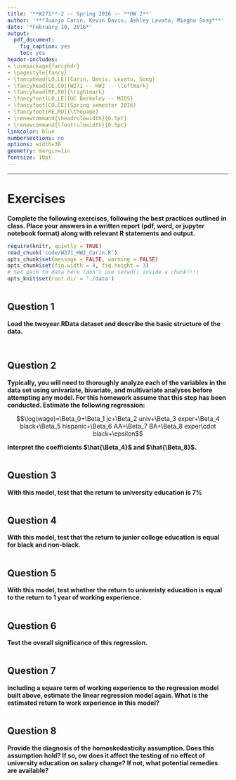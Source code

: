 ```yaml
---
title: '**W271**-2 -- Spring 2016 -- **HW 2**'
author: '***Juanjo Carin, Kevin Davis, Ashley Levato, Minghu Song***'
date: '*February 10, 2016*'
output:
  pdf_document:
    fig_caption: yes
    toc: yes
header-includes:
- \usepackage{fancyhdr}
- \pagestyle{fancy}
- \fancyhead[LO,LE]{Carin, Davis, Levato, Song}
- \fancyhead[CE,CO]{W271 -- HW2 -- \leftmark}
- \fancyhead[RE,RO]{\rightmark}
- \fancyfoot[LO,LE]{UC Berkeley -- MIDS}
- \fancyfoot[CO,CE]{Spring semester 2016}
- \fancyfoot[RE,RO]{\thepage}
- \renewcommand{\headrulewidth}{0.5pt}
- \renewcommand{\footrulewidth}{0.5pt}
linkcolor: blue
numbersections: no
options: width=30
geometry: margin=1in
fontsize: 10pt
---
```


**********


# Exercises

**Complete the following exercises, following the best practices outlined in class. Place your answers in a written report (pdf, word, or jupyter notebook format) along with relevant R statements and output.**

```r
require(knitr, quietly = TRUE)
read_chunk('code/W271_HW2_Carin.R')
opts_chunk$set(message = FALSE, warning = FALSE)
opts_chunk$set(fig.width = 4, fig.height = 3)
# Set path to data here (don't use setwd() inside a chunk!!!)
opts_knit$set(root.dir = './data')
```

```r
```



## Question 1

**Load the twoyear.RData dataset and describe the basic structure of the data.**


```r
```

```r
```



## Question 2

**Typically, you will need to thoroughly analyze each of the variables in the data set using univariate, bivariate, and multivariate analyses before attempting any model. For this homework assume that this step has been conducted. Estimate the following regression:**

$$\log(wage)=\Beta_0+\Beta_1 jc+\Beta_2 univ+\Beta_3 exper+\Beta_4 black+\Beta_5 hispanic+\Beta_6 AA+\Beta_7 BA+\Beta_8 exper\cdot black+\epsilon$$
  
**Interpret the coefficients $\hat{\Beta_4}$ and $\hat{\Beta_8}$.**


```r
```


\pagebreak

## Question 3

**With this model, test that the return to university education is 7%**


```r
```


## Question 4

**With this model, test that the return to junior college education is equal for black and non-black.**

```r
```


## Question 5

**With this model, test whether the return to univeristy education is equal to the return to 1 year of working experience.**


```r
```


## Question 6

**Test the overall significance of this regression.**

```r
```

## Question 7

**including a square term of working experience to the regression model built above, estimate the linear regression model again. What is the estimated return to work experience in this model?**

```r
```


## Question 8

**Provide the diagnosis of the homoskedasticity assumption. Does this assumption hold? If so, ow does it affect the testing of no effect of university education on salary change? If not, what potential remedies are available?**

```r
```
